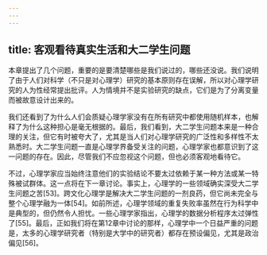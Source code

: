 ```yaml
---
---
---
```

title: 客观看待真实生活和大二学生问题
---




本章提出了几个问题，重要的是要清楚哪些是我们说过的，哪些还没说。我们说明了由于人们对科学（不只是对心理学）研究的基本原则存在误解，所以对心理学研究的人为性经常提出批评。人为情境并不是实验研究的缺点，它们是为了分离变量而被故意设计出来的。

我们还看到了为什么人们会质疑心理学家没有在所有研究中都使用随机样本，也解释了为什么这种担心是毫无根据的。最后，我们看到，大二学生问题本来是一种合理的关注，但它有时被夸大了，尤其是当人们对心理学研究的广泛性和多样性不太熟悉时。大二学生问题一直是心理学界备受关注的问题，心理学家也都意识到了这一问题的存在。因此，尽管我们不应忽视这个问题，但也必须客观地看待它。

不过，心理学家应当始终注意他们的实验结论不要太过依赖于某一种方法或某一特殊被试群体。这一点将在下一章讨论。事实上，心理学的一些领域确实深受大二学生问题之苦[53]。跨文化心理学是解决大二学生问题的一剂良药，但它尚未完全与整个心理学融为一体[54]。如前所述，心理学领域的重复失败率虽然在行为科学中是典型的，但仍然令人担忧。一些心理学家指出，心理学的数据分析程序太过弹性了[55]。最后，正如我们将在第12章中讨论的那样，心理学中一个日益严重的问题是，太多的心理学研究者（特别是大学中的研究者）都存在预设偏见，尤其是政治偏见[56]。